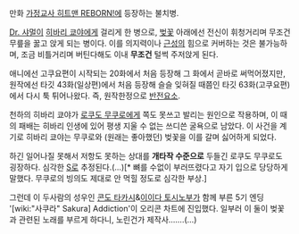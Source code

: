만화 [[가정교사 히트맨 REBORN!]]에 등장하는 불치병.

[[Dr. 샤멀]]이 [[히바리 쿄야]]에게 걸리게 한 병으로, [[벚꽃]] 아래에선 전신이 휘청거리며 무조건 무릎을 꿇고 앉게 되는 병이다. 이를 의지력이나 [[근성]]의 힘으로 커버하는 것은 불가능하며, 조금 비틀거리며 버틴다해도 이내 '''무조건''' 털썩 주저앉게 된다.

애니에선 고쿠요편이 시작되는 20화에서 처음 등장해 그 화에서 곧바로 써먹어졌지만, 원작에선 타깃 43화(일상편)에서 처음 등장해 슬슬 잊혀질 때쯤인 타깃 63화(고쿠요편)에서 다시 툭 튀어나왔다. 즉, 원작한정으로 [[반전]]요소.

천하의 히바리 쿄야가 [[로쿠도 무쿠로]]에게 쪽도 못쓰고 발리는 원인으로 작용하며, 이 때의 패배는 히바리 인생에 있어 평생 지울 수 없는 쓰디쓴 굴욕으로 남았다. 이 사건을 계기로 히바리 쿄야는 무쿠로와 (원래는 좋아했던) 벚꽃을 이를 갈며 싫어하게 되었다.

하긴 일어나질 못해서 저항도 못하는 상대를 '''개타작 수준으로''' 두들긴 로쿠도 무쿠로도 굉장하다. 심각한 [[S]]로 추정된다.(…)[* 뼈를 수없이 부러뜨렸다고 자기 입으로 당당하게 말했다. 무쿠로의 빙의도 제대로 안 먹힐 정도로 심각한 부상.]

그런데 이 두사람의 성우인 [[콘도 타카시]]&[[이이다 토시노부]]가 함께 부른 5기 엔딩 '[wiki:"사쿠라" Sakura] Addiction'이 오리콘 차트에 진입했다. 일부러 이 둘이 벚꽃과 관련된 노래를 부르게 하다니, 노린건가 제작사…….(…)




